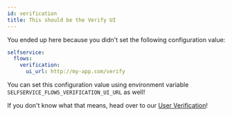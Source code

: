 ```yaml
---
id: verification
title: This should be the Verify UI
---
```


You ended up here because you didn't set the following configuration value:

```yaml title="path/to/kratos/config.yml
selfservice:
  flows:
    verification:
      ui_url: http://my-app.com/verify
```

You can set this configuration value using environment variable
`SELFSERVICE_FLOWS_VERIFICATION_UI_URL` as well!

If you don't know what that means, head over to our
[User Verification](../self-service/flows/verify-email-account-activation.mdx)!
